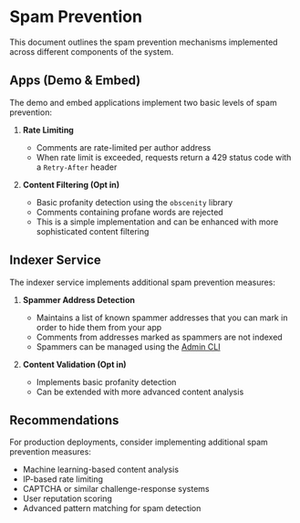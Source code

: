 # Spam Prevention

This document outlines the spam prevention mechanisms implemented across different components of the system.

## Apps (Demo & Embed)

The demo and embed applications implement two basic levels of spam prevention:

1. **Rate Limiting**

   - Comments are rate-limited per author address
   - When rate limit is exceeded, requests return a 429 status code with a `Retry-After` header

2. **Content Filtering (Opt in)**
   - Basic profanity detection using the `obscenity` library
   - Comments containing profane words are rejected
   - This is a simple implementation and can be enhanced with more sophisticated content filtering

## Indexer Service

The indexer service implements additional spam prevention measures:

1. **Spammer Address Detection**

   - Maintains a list of known spammer addresses that you can mark in order to hide them from your app
   - Comments from addresses marked as spammers are not indexed
   - Spammers can be managed using the [Admin CLI](/indexer/admin-cli-spammers)

2. **Content Validation (Opt in)**
   - Implements basic profanity detection
   - Can be extended with more advanced content analysis

## Recommendations

For production deployments, consider implementing additional spam prevention measures:

- Machine learning-based content analysis
- IP-based rate limiting
- CAPTCHA or similar challenge-response systems
- User reputation scoring
- Advanced pattern matching for spam detection
